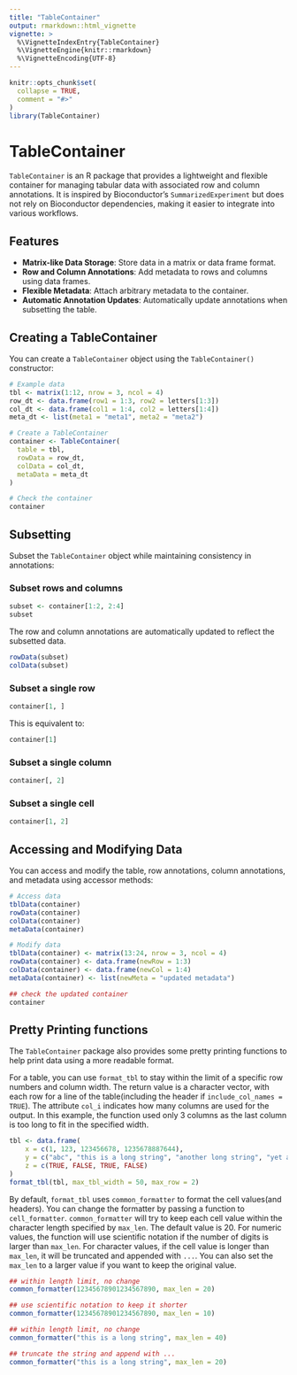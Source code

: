 ```yaml
---
title: "TableContainer"
output: rmarkdown::html_vignette
vignette: >
  %\VignetteIndexEntry{TableContainer}
  %\VignetteEngine{knitr::rmarkdown}
  %\VignetteEncoding{UTF-8}
---
```


```r
knitr::opts_chunk$set(
  collapse = TRUE,
  comment = "#>"
)
library(TableContainer)
```


# TableContainer

`TableContainer` is an R package that provides a lightweight and flexible container for managing tabular data with associated row and column annotations. It is inspired by Bioconductor's `SummarizedExperiment` but does not rely on Bioconductor dependencies, making it easier to integrate into various workflows.

## Features

- **Matrix-like Data Storage**: Store data in a matrix or data frame format.
- **Row and Column Annotations**: Add metadata to rows and columns using data frames.
- **Flexible Metadata**: Attach arbitrary metadata to the container.
- **Automatic Annotation Updates**: Automatically update annotations when subsetting the table.


## Creating a TableContainer

You can create a `TableContainer` object using the `TableContainer()` constructor:

```r
# Example data
tbl <- matrix(1:12, nrow = 3, ncol = 4)
row_dt <- data.frame(row1 = 1:3, row2 = letters[1:3])
col_dt <- data.frame(col1 = 1:4, col2 = letters[1:4])
meta_dt <- list(meta1 = "meta1", meta2 = "meta2")

# Create a TableContainer
container <- TableContainer(
  table = tbl,
  rowData = row_dt,
  colData = col_dt,
  metaData = meta_dt
)

# Check the container
container
```

## Subsetting

Subset the `TableContainer` object while maintaining consistency in annotations:

### Subset rows and columns
```r
subset <- container[1:2, 2:4]
subset
```

The row and column annotations are automatically updated to reflect the subsetted data.
```r
rowData(subset)
colData(subset)
```

### Subset a single row
```r
container[1, ]
```
This is equivalent to:
```r
container[1]
```

### Subset a single column
```r
container[, 2]
```

### Subset a single cell
```r
container[1, 2]
```


## Accessing and Modifying Data

You can access and modify the table, row annotations, column annotations, and metadata using accessor methods:

```r
# Access data
tblData(container)
rowData(container)
colData(container)
metaData(container)

# Modify data
tblData(container) <- matrix(13:24, nrow = 3, ncol = 4)
rowData(container) <- data.frame(newRow = 1:3)
colData(container) <- data.frame(newCol = 1:4)
metaData(container) <- list(newMeta = "updated metadata")

## check the updated container
container
```

## Pretty Printing functions
The `TableContainer` package also provides some pretty printing functions to help print data using a more readable format. 

For a table, you can use `format_tbl` to stay within the limit of a specific row numbers and column width. The return value is a character vector, with each row for a line of the table(including the header if `include_col_names = TRUE`). The attribute `col_i` indicates how many columns are used for the output. In this example, the function used only 3 columns as the last column is too long to fit in the specified width.
```r
tbl <- data.frame(
    x = c(1, 123, 123456678, 1235678887644),
    y = c("abc", "this is a long string", "another long string", "yet another long string"),
    z = c(TRUE, FALSE, TRUE, FALSE)
)
format_tbl(tbl, max_tbl_width = 50, max_row = 2)
```

By default, `format_tbl` uses `common_formatter` to format the cell values(and headers). You can change the formatter by passing a function to `cell_formatter `. `common_formatter` will try to keep each cell value within the character length specified by `max_len`. The default value is 20. For numeric values, the function will use scientific notation if the number of digits is larger than `max_len`. For character values, if the cell value is longer than `max_len`, it will be truncated and appended with `...`. You can also set the `max_len` to a larger value if you want to keep the original value.
```r
## within length limit, no change
common_formatter(12345678901234567890, max_len = 20)

## use scientific notation to keep it shorter
common_formatter(12345678901234567890, max_len = 10)

## within length limit, no change
common_formatter("this is a long string", max_len = 40)

## truncate the string and append with ...
common_formatter("this is a long string", max_len = 20)
```